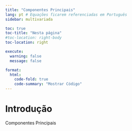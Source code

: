```yaml
---
title: "Componentes Principais"
lang: pt # Equações ficarem referenciadas em Português
sidebar: multivariada

toc: true
toc-title: "Nesta página"
#toc-location: right-body
toc-location: right

execute: 
  warning: false
  message: false

format:
  html:
    code-fold: true
    code-summary: "Mostrar Código"
---
```


# Introdução

Componentes Principais
